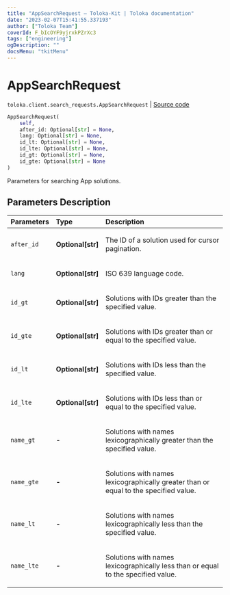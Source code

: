 ```yaml
---
title: "AppSearchRequest — Toloka-Kit | Toloka documentation"
date: "2023-02-07T15:41:55.337193"
author: ["Toloka Team"]
coverId: F_bIcOYF9yjrxkPZrXc3
tags: ["engineering"]
ogDescription: ""
docsMenu: "tkitMenu"
---
```


# AppSearchRequest
`toloka.client.search_requests.AppSearchRequest` | [Source code](https://github.com/Toloka/toloka-kit/blob/v1.1.3/src/client/search_requests.py#L1029)

```python
AppSearchRequest(
    self,
    after_id: Optional[str] = None,
    lang: Optional[str] = None,
    id_lt: Optional[str] = None,
    id_lte: Optional[str] = None,
    id_gt: Optional[str] = None,
    id_gte: Optional[str] = None
)
```

Parameters for searching App solutions.

## Parameters Description

| Parameters | Type | Description |
| :----------| :----| :-----------|
`after_id`|**Optional\[str\]**|<p>The ID of a solution used for cursor pagination.</p>
`lang`|**Optional\[str\]**|<p>ISO 639 language code.</p>
`id_gt`|**Optional\[str\]**|<p>Solutions with IDs greater than the specified value.</p>
`id_gte`|**Optional\[str\]**|<p>Solutions with IDs greater than or equal to the specified value.</p>
`id_lt`|**Optional\[str\]**|<p>Solutions with IDs less than the specified value.</p>
`id_lte`|**Optional\[str\]**|<p>Solutions with IDs less than or equal to the specified value.</p>
`name_gt`|**-**|<p>Solutions with names lexicographically greater than the specified value.</p>
`name_gte`|**-**|<p>Solutions with names lexicographically greater than or equal to the specified value.</p>
`name_lt`|**-**|<p>Solutions with names lexicographically less than the specified value.</p>
`name_lte`|**-**|<p>Solutions with names lexicographically less than or equal to the specified value.</p>